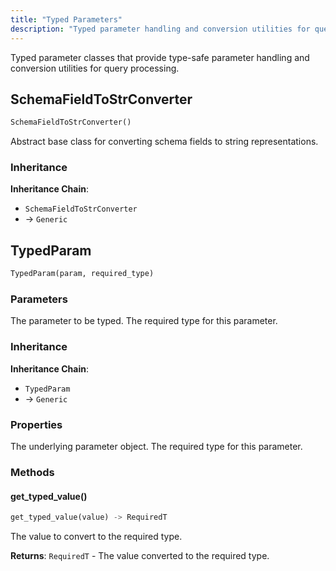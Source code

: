```yaml
---
title: "Typed Parameters"
description: "Typed parameter handling and conversion utilities for query processing"
---
```


Typed parameter classes that provide type-safe parameter handling and conversion utilities for query processing.

## SchemaFieldToStrConverter

```python
SchemaFieldToStrConverter()
```

Abstract base class for converting schema fields to string representations.

### Inheritance

**Inheritance Chain**: 
- `SchemaFieldToStrConverter` 
- → `Generic`

## TypedParam

```python
TypedParam(param, required_type)
```

### Parameters

<ParamField path="param" type="Param" required>
The parameter to be typed.
</ParamField>

<ParamField path="required_type" type="type[RequiredT]" required>
The required type for this parameter.
</ParamField>

### Inheritance

**Inheritance Chain**: 
- `TypedParam` 
- → `Generic`

### Properties

<ParamField path="param" type="Param">
The underlying parameter object.
</ParamField>

<ParamField path="required_type" type="type[RequiredT]">
The required type for this parameter.
</ParamField>

### Methods

#### get_typed_value()

```python
get_typed_value(value) -> RequiredT
```

<ParamField path="value" type="Any" required>
The value to convert to the required type.
</ParamField>

**Returns**: `RequiredT` - The value converted to the required type.